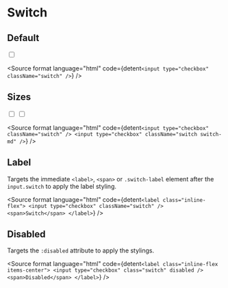 
<Meta title="Components/Switch" />

# Switch

## Default

<div className="pt-4">
  <input type="checkbox" className="switch" />
</div>

<Source
  format
  language="html"
  code={detent`
    <input type="checkbox" className="switch" />
  `}
/>

## Sizes

<div className="flex items-start gap-4 pt-4">
  <input type="checkbox" className="switch" />
  <input type="checkbox" className="switch switch-md" />
</div>

<Source
  format
  language="html"
  code={detent`
    <input type="checkbox" className="switch" />
    <input type="checkbox" className="switch switch-md" />
  `}
/>

## Label

Targets the immediate `<label>`, `<span>` or `.switch-label` element after the `input.switch` to apply the label styling.

<div className="pt-4">
  <Switch id="label" label="Switch" />
</div>

<Source
  format
  language="html"
  code={detent`
    <label class="inline-flex">
      <input type="checkbox" className="switch" />
      <span>Switch</span>
    </label>
  `}
/>

## Disabled

Targets the `:disabled` attribute to apply the stylings.

<div className="pt-4">
  <Switch id="disabled" isDisabled label="Disabled" />
</div>

<Source
  format
  language="html"
  code={detent`
    <label class="inline-flex items-center">
      <input type="checkbox" class="switch" disabled />
      <span>Disabled</span>
    </label>
  `}
/>
